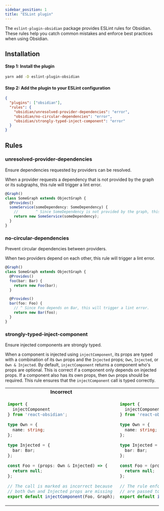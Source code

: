 ```yaml
---
sidebar_position: 1
title: "ESLint plugin"
---
```


The `eslint-plugin-obsidian` package provides ESLint rules for Obsidian. These rules help you catch common mistakes and enforce best practices when using Obsidian.

## Installation
#### Step 1: Install the plugin
```bash
yarn add -D eslint-plugin-obsidian
```
#### Step 2: Add the plugin to your ESLint configuration
```json
{
  "plugins": ["obsidian"],
  "rules": {
    "obsidian/unresolved-provider-dependencies": "error",
    "obsidian/no-circular-dependencies": "error",
    "obsidian/strongly-typed-inject-component": "error"
  }
}
```

## Rules
### unresolved-provider-dependencies
Ensure dependencies requested by providers can be resolved.

When a provider requests a dependency that is not provided by the graph or its subgraphs, this rule will trigger a lint error.

```ts
@Graph()
class SomeGraph extends ObjectGraph {
  @Provides()
  someService(someDependency: SomeDependency) {
    //        ^ Since SomeDependency is not provided by the graph, this will trigger a lint error.
    return new SomeService(someDependency);
  }
}
```

### no-circular-dependencies
Prevent circular dependencies between providers.

When two providers depend on each other, this rule will trigger a lint error.

```ts
@Graph()
class SomeGraph extends ObjectGraph {
  @Provides()
  foo(bar: Bar) {
    return new Foo(bar);
  }

  @Provides()
  bar(foo: Foo) {
    // ^ Since Foo depends on Bar, this will trigger a lint error.
    return new Bar(foo);
  }
}
```

### strongly-typed-inject-component
Ensure injected components are strongly typed.

When a component is injected using `injectComponent`, its props are typed with a combination of its `Own` props and the `Injected` props; `Own`, `Injected`, or `Own & Injected`. By default, `injectComponent` returns a component who's props are optional. This is correct if a component only depends on injected props. If a component also has its own props, then `Own` props should be required. This rule ensures that the `injectComponent` call is typed correctly.


<table>
<tr>
<td> <center><b>Incorrect</b></center> </td> <td> <center><b>Correct</b></center> </td>
</tr>
<tr>
<td>

```ts
import {
  injectComponent
} from 'react-obsidian';

type Own = {
  name: string;
};

type Injected = {
  bar: Bar;
};

const Foo = (props: Own & Injected) => {
  return null;
};

// The call is marked as incorrect because
// both Own and Injected props are missing
export default injectComponent(Foo, Graph);
```

</td>
<td>
    
```ts
import {
  injectComponent
} from 'react-obsidian';

type Own = {
  name: string;
};

type Injected = {
  bar: Bar;
};

const Foo = (props: Own & Injected) => {
  return null;
};

// The rule enforces the correct types
// are passed to the injectComponent HOC
export default injectComponent<Own, Injected>(Foo, Graph);
```

</td>
</tr>
</table>
